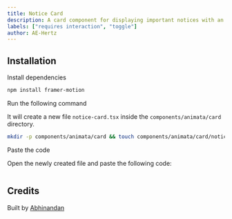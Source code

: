 ```yaml
---
title: Notice Card
description: A card component for displaying important notices with an accept toggle.
labels: ["requires interaction", "toggle"]
author: AE-Hertz
---
```


<ComponentPreview name="card-notice-card--docs" />

## Installation

<Steps>
<Step>Install dependencies</Step>

```bash
npm install framer-motion
```

<Step>Run the following command</Step>

It will create a new file `notice-card.tsx` inside the `components/animata/card` directory.

```bash
mkdir -p components/animata/card && touch components/animata/card/notice-card.tsx
```

<Step>Paste the code</Step>

Open the newly created file and paste the following code:

```tsx file=<rootDir>/animata/card/notice-card.tsx
```

</Steps>

## Credits

Built by [Abhinandan](https://github.com/AE-Hertz)
